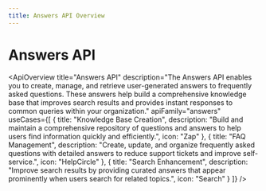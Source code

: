 ```yaml
---
title: Answers API Overview
---
```



# Answers API

<ApiOverview
  title="Answers API"
  description="The Answers API enables you to create, manage, and retrieve user-generated answers to frequently asked questions. These answers help build a comprehensive knowledge base that improves search results and provides instant responses to common queries within your organization."
  apiFamily="answers"
  useCases={[
    {
      title: "Knowledge Base Creation",
      description: "Build and maintain a comprehensive repository of questions and answers to help users find information quickly and efficiently.",
      icon: "Zap"
    },
    {
      title: "FAQ Management",
      description: "Create, update, and organize frequently asked questions with detailed answers to reduce support tickets and improve self-service.",
      icon: "HelpCircle"
    },
    {
      title: "Search Enhancement",
      description: "Improve search results by providing curated answers that appear prominently when users search for related topics.",
      icon: "Search"
    }
  ]}
/>